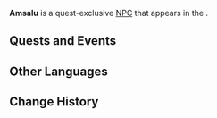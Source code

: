 {{Meta
<!-- Remove this template after adding the missing info -->
|missing_NPC_picture  = yes
<!--
|missing_NPC_profile  = yes
|missing_NPC_idle     = yes
|missing_NPC_dialogue = yes
-->
}}
{{Character Infobox
|type             = Quest NPC
|image            = NPC Amsalu.png
|realname         = <!-- Optional, if different from in-game name -->
|deceased         = Past<!-- Past (for deceased prior to events of the game) or free response -->
|region           = Natlan<!-- Character's home/main nation -->
|location         = Natlan<!-- Nation where you can find the character in the game -->
|affiliation      = 
|title            = 

|ancestry         = <!-- Clan/family -->
|father           = 
|mother           = 
|spouse           = 
|sibling          = 
|child            = 
|relative         = 

|voiceEN          = 
|voiceCN          = 
|voiceJP          = 
|voiceKR          = 
}}
'''Amsalu''' is a quest-exclusive [[NPC]] that appears in the {{Quest|A Fuel Named "Fate"}}.
<!--
==Location==
{{subst:#tag:gallery|
NPC Location {{subst:#titleparts:{{subst:PAGENAME}}}}.png{{subst:!}}{{subst:#titleparts:{{subst:PAGENAME}}}}'s location
NPC Location {{subst:#titleparts:{{subst:PAGENAME}}}} Context.png{{subst:!}}Additional context
}}

==Profile==
<!~~Detailed story/lore information goes here.~~>
''(To be added.)''

===Appearance===
<!~~Keep appearance section short and concise. Limit to 2 paragraphs with 3-4 sentences each.~~>
''(To be added.)''
-->
==Quests and Events==
{{Quests and Events}}
<!--
==Idle Quotes==
{{Dialogue Start}}
:{{DIcon|Idle}} {{Tx}}
::{{A|VO {{subst:#titleparts:{{subst:PAGENAME}}}} 01.ogg}} "{{Tx}}"
{{Dialogue End}}

==Dialogue==
{{Dialogue Start}}
:'''{{subst:#titleparts:{{subst:PAGENAME}}}}:''' 
:{{DIcon}}
{{Dialogue End}}

==Event Dialogue==
===Event Name===
{{Dialogue Start}}
:'''{{subst:#titleparts:{{subst:PAGENAME}}}}:'''
{{Dialogue End}}
-->
==Other Languages==
{{Other Languages|default_hidden=1
|en       = Amsalu
|zhs      = 安萨鲁
|zhs_rm   = 
|zht      = 安薩魯
|zht_rm   = 
|ja       = アムサル
|ja_rm    = 
|ko       = 안사르
|es       = Amsalu
|fr       = Amsalu
|ru       = Амсалу
|th       = Amsalu
|vi       = Amsalu
|de       = Amsalu
|id       = Amsalu
|pt       = Amsalu
|tr       = Amsalu
|it       = Amsalu
}}

==Change History==
{{Change History|5.1}}
<!--
==References==
{{Reflist}}
-->